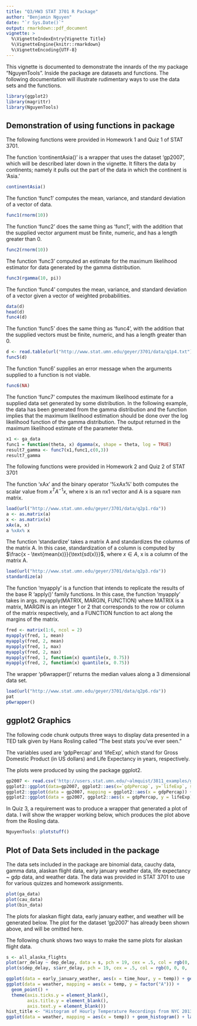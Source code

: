 ```yaml
---
title: "Q3/HW3 STAT 3701 R Package"
author: "Benjamin Nguyen"
date: "`r Sys.Date()`"
output: rmarkdown::pdf_document
vignette: >
  %\VignetteIndexEntry{Vignette Title}
  %\VignetteEngine{knitr::rmarkdown}
  %\VignetteEncoding{UTF-8}
---
```

This vignette is documented to demonstrate the innards of the my package "NguyenTools". Inside the package are datasets and functions. The following documentation will illustrate rudimentary ways to use the data sets and the functions.

```r
library(ggplot2)
library(magrittr)
library(NguyenTools)
```
## Demonstration of using functions in package

The following functions were provided in Homework 1 and Quiz 1 of STAT 3701.

The function 'continentAsia()' is a wrapper that uses the dataset 'gp2007', which will be described later down in the vignette. It filters the data by continents; namely it pulls out the part of the data in which the continent is 'Asia.'
```r
continentAsia()
```

The function 'func1' computes the mean, variance, and standard deviation of a vector of data.
```r
func1(rnorm(10))
```
The function 'func2' does the same thing as 'func1', with the addition that the supplied vector argument must be finite, numeric, and has a length greater than 0.
```r
func2(rnorm(10))
```
The function 'func3' computed an estimate for the maximum likelihood estimator for data generated by the gamma distribution. 
```r
func3(rgamma(10, pi))
```
The function 'func4' computes the mean, variance, and standard deviation of a vector given a vector of weighted probabilities.
```r
data(d)
head(d)
func4(d)
```
The function 'func5' does the same thing as 'func4', with the addition that the supplied vectors must be finite, numeric, and has a length greater than 0.
```r
d <- read.table(url("http://www.stat.umn.edu/geyer/3701/data/q1p4.txt"),header = TRUE)
func5(d)
```
The function 'func6' supplies an error message when the arguments supplied to a function is not viable.
```r
func6(NA)
```
The function 'func7' computes the maximum likelihood estimate for a supplied data set generated by some distribution.
In the following example, the data has been generated from the gamma distribution and the function implies that the maximum likelihood estimation should be done over the log likelihood function of the gamma distribution. The output returned in the maximum likelihood estimate of the parameter theta.
```r
x1 <- ga_data
func1 = function(theta, x) dgamma(x, shape = theta, log = TRUE)
result7_gamma <- func7(x1,func1,c(0,3))
result7_gamma
```

The following functions were provided in Homework 2 and Quiz 2 of STAT 3701

The function 'xAx' and the binary operator '%xAx%' both computes the scalar value from $x^{T}A^{-1}x$, where x is an nx1 vector and A is a square nxn matrix.
```r
load(url("http://www.stat.umn.edu/geyer/3701/data/q2p1.rda"))
a <- as.matrix(a)
x <- as.matrix(x)
xAx(a, x)
a %xAx% x
```

The function 'standardize' takes a matrix A and standardizes the columns of the matrix A. In this case, standardization of a column is computed by $\frac{x - \text{mean(x)}}{\text{sd(x)}}$, where $x \in A$, x is a column of the matrix A.
```r
load(url("http://www.stat.umn.edu/geyer/3701/data/q2p3.rda"))
standardize(a)
```
The function 'myapply' is a function that intends to replicate the results of the base R 'apply()' family functions. In this case, the function 'myapply' takes in args. myapply(MATRIX, MARGIN, FUNCTION) where MATRIX is a matrix, MARGIN is an integer 1 or 2 that corresponds to the row or column of the matrix respectively, and a FUNCTION function to act along the margins of the matrix.
```r
fred <- matrix(1:6, ncol = 2)
myapply(fred, 1, mean)
myapply(fred, 2, mean)
myapply(fred, 1, max)
myapply(fred, 2, max)
myapply(fred, 1, function(x) quantile(x, 0.75))
myapply(fred, 2, function(x) quantile(x, 0.75))
```
The wrapper 'p6wrapper()' returns the median values along a 3 dimensional data set.
```r
load(url("http://www.stat.umn.edu/geyer/3701/data/q2p6.rda"))
pat
p6wrapper()
```

## ggplot2 Graphics
The following code chunk outputs three ways to display data presented in a TED talk given by Hans Rosling called "The best stats you've ever seen." 

The variables used are 'gdpPercap' and 'lifeExp', which stand for Gross Domestic Product (in US dollars) and Life Expectancy in years, respectively.

The plots were produced by using the package ggplot2.
```r
gp2007 <- read.csv('http://users.stat.umn.edu/~almquist/3811_examples/gapminder2007ex.csv')
ggplot2::ggplot(data=gp2007, ggplot2::aes(x=`gdpPercap`, y=`lifeExp`, size = `pop`, col = `continent`)) + ggplot2::geom_point()
ggplot2::ggplot(data = gp2007, mapping = ggplot2::aes(x = gdpPercap)) + ggplot2::geom_histogram()
ggplot2::ggplot(data = gp2007, ggplot2::aes(x = gdpPercap, y = lifeExp)) + ggplot2::geom_line()
```

In Quiz 3, a requirement was to produce a wrapper that generated a plot of data. I will show the wrapper working below, which produces the plot above from the Rosling data.

```r
NguyenTools::plotstuff()
```

## Plot of Data Sets included in the package

The data sets included in the package are binomial data, cauchy data, gamma data, alaskan flight data, early january weather data, life expectancy ~ gdp data, and weather data. The data was provided in STAT 3701 to use for various quizzes and homework assignments.

```r
plot(ga_data)
plot(cau_data)
plot(bin_data)
```

The plots for alaskan flight data, early january eather, and weather will be generated below. The plot for the dataset 'gp2007' has already been shown above, and will be omitted here.

The following chunk shows two ways to make the same plots for alaskan flight data.
```r
s <- all_alaska_flights
plot(arr_delay ~ dep_delay, data = s, pch = 19, cex = .5, col = rgb(0, 0, 0, .2) )
plot(s$dep_delay, s$arr_delay, pch = 19, cex = .5, col = rgb(0, 0, 0, .2) )
```

```r
ggplot(data = early_january_weather, aes(x = time_hour, y = temp)) + geom_line()
ggplot(data = weather, mapping = aes(x = temp, y = factor("A"))) + 
  geom_point() +
  theme(axis.ticks.y = element_blank(),
        axis.title.y = element_blank(),
        axis.text.y = element_blank())
hist_title <- "Histogram of Hourly Temperature Recordings from NYC 2013"
ggplot(data = weather, mapping = aes(x = temp)) + geom_histogram() + labs(title = hist_title)
```


